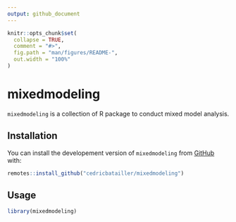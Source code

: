 ```yaml
---
output: github_document
---
```


<!-- README.md is generated from README.Rmd. Please edit that file -->

```r
knitr::opts_chunk$set(
  collapse = TRUE,
  comment = "#>",
  fig.path = "man/figures/README-",
  out.width = "100%"
)
```
# mixedmodeling

`mixedmodeling` is a collection of R package to conduct mixed model analysis. 

## Installation

You can install the developement version of `mixedmodeling` from
[GitHub](https://github.com/) with:

``` r
remotes::install_github("cedricbatailler/mixedmodeling")
```

## Usage

```r
library(mixedmodeling)
```

